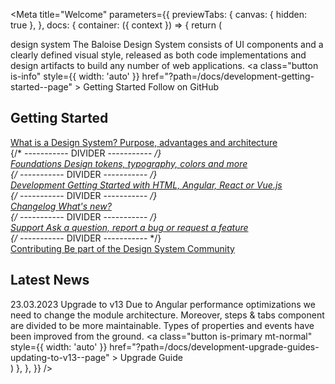 

<Meta
  title="Welcome"
  parameters={{
    previewTabs: {
      canvas: { hidden: true },
    },
    docs: {
      container: ({ context }) => {
        return (
          <DocsContainer context={context}>
            <div className="my-welcome-state">
              <bal-doc-app>
                <bal-stage color="red" shape size="small">
                  <bal-stage-body>
                    <bal-logo color="white" animated color="blue"></bal-logo>
                    <bal-heading subtitle space="all" class="mt-medium">
                      design system
                    </bal-heading>
                    <bal-text size="lead" class="mt-medium">
                      The Baloise Design System consists of UI components and a clearly defined visual style, released
                      as both code implementations and design artifacts to build any number of web applications.
                    </bal-text>
                    <bal-button-group class="mt-medium">
                      <bal-doc-code-sandbox framework="html" label="Try Online" logo primary></bal-doc-code-sandbox>
                      <bal-doc-code-sandbox framework="angular" label="Try Online" logo primary></bal-doc-code-sandbox>
                      <bal-doc-code-sandbox framework="react" label="Try Online" logo primary></bal-doc-code-sandbox>
                      <a
                        class="button is-info"
                        style={{ width: 'auto' }}
                        href="?path=/docs/development-getting-started--page"
                      >
                        Getting Started
                      </a>
                      <bal-button
                        color="info"
                        icon="github"
                        href="https://github.com/baloise/design-system"
                        target="_blank"
                      >
                        Follow on GitHub
                      </bal-button>
                    </bal-button-group>
                  </bal-stage-body>
                </bal-stage>
              </bal-doc-app>
            </div>
            <div className="my-welcome-guides">
              <h2>Getting Started</h2>
              <bal-list border>
                <div class="bal-list__item">
                  <a class="bal-list__item__trigger" href="?path=/docs/design-system--page">
                    <bal-list-item-content>
                      <bal-list-item-title>What is a Design System?</bal-list-item-title>
                      <bal-list-item-subtitle>Purpose, advantages and architecture</bal-list-item-subtitle>
                    </bal-list-item-content>
                    <bal-list-item-icon right>
                      <bal-icon name="nav-go-right" size="xsmall"></bal-icon>
                    </bal-list-item-icon>
                  </a>
                </div>
                {/* ----------- DIVIDER ----------- */}
                <div class="bal-list__item">
                  <a class="bal-list__item__trigger" href="?path=/docs/foundation-overview--page">
                    <bal-list-item-content>
                      <bal-list-item-title>Foundations</bal-list-item-title>
                      <bal-list-item-subtitle>Design tokens, typography, colors and more</bal-list-item-subtitle>
                    </bal-list-item-content>
                    <bal-list-item-icon right>
                      <bal-icon name="nav-go-right" size="xsmall"></bal-icon>
                    </bal-list-item-icon>
                  </a>
                </div>
                {/* ----------- DIVIDER ----------- */}
                <div class="bal-list__item">
                  <a class="bal-list__item__trigger" href="?path=/docs/development-getting-started--page">
                    <bal-list-item-content>
                      <bal-list-item-title>Development</bal-list-item-title>
                      <bal-list-item-subtitle>
                        Getting Started with HTML, Angular, React or Vue.js
                      </bal-list-item-subtitle>
                    </bal-list-item-content>
                    <bal-list-item-icon right>
                      <bal-icon name="nav-go-right" size="xsmall"></bal-icon>
                    </bal-list-item-icon>
                  </a>
                </div>
                {/* ----------- DIVIDER ----------- */}
                <div class="bal-list__item">
                  <a class="bal-list__item__trigger" href="?path=/docs/changelog--page">
                    <bal-list-item-content>
                      <bal-list-item-title>Changelog</bal-list-item-title>
                      <bal-list-item-subtitle>What's new?</bal-list-item-subtitle>
                    </bal-list-item-content>
                    <bal-list-item-icon right>
                      <bal-icon name="nav-go-right" size="xsmall"></bal-icon>
                    </bal-list-item-icon>
                  </a>
                </div>
                {/* ----------- DIVIDER ----------- */}
                <div class="bal-list__item">
                  <a class="bal-list__item__trigger" href="?path=/docs/support--page">
                    <bal-list-item-content>
                      <bal-list-item-title>Support</bal-list-item-title>
                      <bal-list-item-subtitle>Ask a question, report a bug or request a feature</bal-list-item-subtitle>
                    </bal-list-item-content>
                    <bal-list-item-icon right>
                      <bal-icon name="nav-go-right" size="xsmall"></bal-icon>
                    </bal-list-item-icon>
                  </a>
                </div>
                {/* ----------- DIVIDER ----------- */}
                <div class="bal-list__item">
                  <a class="bal-list__item__trigger" href="?path=/docs/contributing--page">
                    <bal-list-item-content>
                      <bal-list-item-title>Contributing</bal-list-item-title>
                      <bal-list-item-subtitle>Be part of the Design System Community</bal-list-item-subtitle>
                    </bal-list-item-content>
                    <bal-list-item-icon right>
                      <bal-icon name="nav-go-right" size="xsmall"></bal-icon>
                    </bal-list-item-icon>
                  </a>
                </div>
              </bal-list>
            </div>
            <div className="my-welcome-content">
              <h2>Latest News</h2>
              <div className="columns is-multiline">
                <div class="column">
                  <bal-card fullheight class="p-none" color="green-2">
                    <bal-card-content>
                      <bal-text size="small" class="mb-x-small">
                        23.03.2023
                      </bal-text>
                      <bal-heading space="bottom" level="h3">
                        Upgrade to v13
                      </bal-heading>
                      <bal-text space="none">
                        Due to Angular performance optimizations we need to change the module architecture. Moreover,
                        steps & tabs component are divided to be more maintainable. Types of properties and events have
                        been improved from the ground.
                      </bal-text>
                      <a
                        class="button is-primary mt-normal"
                        style={{ width: 'auto' }}
                        href="?path=/docs/development-upgrade-guides-updating-to-v13--page"
                      >
                        Upgrade Guide
                      </a>
                    </bal-card-content>
                  </bal-card>
                </div>
              </div>
            </div>
          </DocsContainer>
        )
      },
    },
  }}
/>
